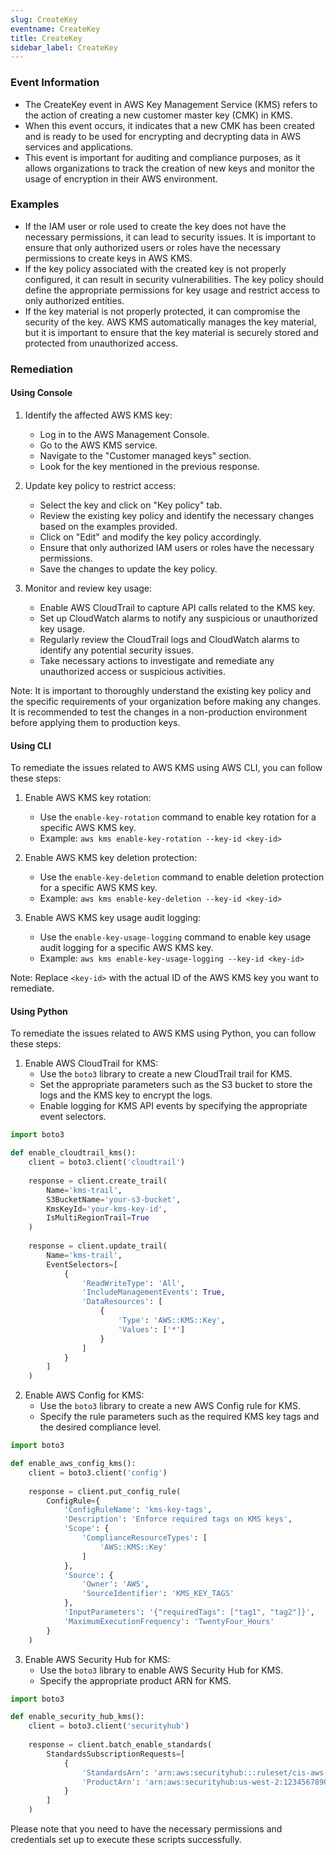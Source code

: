 ```yaml
--- 
slug: CreateKey
eventname: CreateKey
title: CreateKey
sidebar_label: CreateKey
---
```

                       
### Event Information

- The CreateKey event in AWS Key Management Service (KMS) refers to the action of creating a new customer master key (CMK) in KMS.
- When this event occurs, it indicates that a new CMK has been created and is ready to be used for encrypting and decrypting data in AWS services and applications.
- This event is important for auditing and compliance purposes, as it allows organizations to track the creation of new keys and monitor the usage of encryption in their AWS environment.


### Examples

- If the IAM user or role used to create the key does not have the necessary permissions, it can lead to security issues. It is important to ensure that only authorized users or roles have the necessary permissions to create keys in AWS KMS.
- If the key policy associated with the created key is not properly configured, it can result in security vulnerabilities. The key policy should define the appropriate permissions for key usage and restrict access to only authorized entities.
- If the key material is not properly protected, it can compromise the security of the key. AWS KMS automatically manages the key material, but it is important to ensure that the key material is securely stored and protected from unauthorized access.

### Remediation

#### Using Console

1. Identify the affected AWS KMS key: 
   - Log in to the AWS Management Console.
   - Go to the AWS KMS service.
   - Navigate to the "Customer managed keys" section.
   - Look for the key mentioned in the previous response.

2. Update key policy to restrict access: 
   - Select the key and click on "Key policy" tab.
   - Review the existing key policy and identify the necessary changes based on the examples provided.
   - Click on "Edit" and modify the key policy accordingly.
   - Ensure that only authorized IAM users or roles have the necessary permissions.
   - Save the changes to update the key policy.

3. Monitor and review key usage: 
   - Enable AWS CloudTrail to capture API calls related to the KMS key.
   - Set up CloudWatch alarms to notify any suspicious or unauthorized key usage.
   - Regularly review the CloudTrail logs and CloudWatch alarms to identify any potential security issues.
   - Take necessary actions to investigate and remediate any unauthorized access or suspicious activities.

Note: It is important to thoroughly understand the existing key policy and the specific requirements of your organization before making any changes. It is recommended to test the changes in a non-production environment before applying them to production keys.

#### Using CLI

To remediate the issues related to AWS KMS using AWS CLI, you can follow these steps:

1. Enable AWS KMS key rotation:
   - Use the `enable-key-rotation` command to enable key rotation for a specific AWS KMS key.
   - Example: `aws kms enable-key-rotation --key-id <key-id>`

2. Enable AWS KMS key deletion protection:
   - Use the `enable-key-deletion` command to enable deletion protection for a specific AWS KMS key.
   - Example: `aws kms enable-key-deletion --key-id <key-id>`

3. Enable AWS KMS key usage audit logging:
   - Use the `enable-key-usage-logging` command to enable key usage audit logging for a specific AWS KMS key.
   - Example: `aws kms enable-key-usage-logging --key-id <key-id>`

Note: Replace `<key-id>` with the actual ID of the AWS KMS key you want to remediate.

#### Using Python

To remediate the issues related to AWS KMS using Python, you can follow these steps:

1. Enable AWS CloudTrail for KMS:
   - Use the `boto3` library to create a new CloudTrail trail for KMS.
   - Set the appropriate parameters such as the S3 bucket to store the logs and the KMS key to encrypt the logs.
   - Enable logging for KMS API events by specifying the appropriate event selectors.

```python
import boto3

def enable_cloudtrail_kms():
    client = boto3.client('cloudtrail')
    
    response = client.create_trail(
        Name='kms-trail',
        S3BucketName='your-s3-bucket',
        KmsKeyId='your-kms-key-id',
        IsMultiRegionTrail=True
    )
    
    response = client.update_trail(
        Name='kms-trail',
        EventSelectors=[
            {
                'ReadWriteType': 'All',
                'IncludeManagementEvents': True,
                'DataResources': [
                    {
                        'Type': 'AWS::KMS::Key',
                        'Values': ['*']
                    }
                ]
            }
        ]
    )
```

2. Enable AWS Config for KMS:
   - Use the `boto3` library to create a new AWS Config rule for KMS.
   - Specify the rule parameters such as the required KMS key tags and the desired compliance level.

```python
import boto3

def enable_aws_config_kms():
    client = boto3.client('config')
    
    response = client.put_config_rule(
        ConfigRule={
            'ConfigRuleName': 'kms-key-tags',
            'Description': 'Enforce required tags on KMS keys',
            'Scope': {
                'ComplianceResourceTypes': [
                    'AWS::KMS::Key'
                ]
            },
            'Source': {
                'Owner': 'AWS',
                'SourceIdentifier': 'KMS_KEY_TAGS'
            },
            'InputParameters': '{"requiredTags": ["tag1", "tag2"]}',
            'MaximumExecutionFrequency': 'TwentyFour_Hours'
        }
    )
```

3. Enable AWS Security Hub for KMS:
   - Use the `boto3` library to enable AWS Security Hub for KMS.
   - Specify the appropriate product ARN for KMS.

```python
import boto3

def enable_security_hub_kms():
    client = boto3.client('securityhub')
    
    response = client.batch_enable_standards(
        StandardsSubscriptionRequests=[
            {
                'StandardsArn': 'arn:aws:securityhub:::ruleset/cis-aws-foundations-benchmark/v/1.2.0',
                'ProductArn': 'arn:aws:securityhub:us-west-2:123456789012:product/aws/securityhub'
            }
        ]
    )
```

Please note that you need to have the necessary permissions and credentials set up to execute these scripts successfully.


 